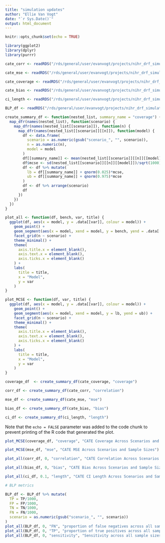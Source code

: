 ```yaml
---
title: "simulation updates"
author: "Ellie Van Vogt"
date: "`r Sys.Date()`"
output: html_document
---
```


```r
knitr::opts_chunk$set(echo = TRUE)
```

```r
library(ggplot2)
library(dplyr)
library(purrr)
```


```r
cate_corr <- readRDS("/rds/general/user/evanvogt/projects/nihr_drf_simulations/live/results/all/cate_correlations.RDS")

cate_mse <- readRDS("/rds/general/user/evanvogt/projects/nihr_drf_simulations/live/results/all/cate_mses.RDS")

cate_coverage <- readRDS("/rds/general/user/evanvogt/projects/nihr_drf_simulations/live/results/all/cate_coverage.RDS")

cate_bias <- readRDS("/rds/general/user/evanvogt/projects/nihr_drf_simulations/live/results/all/cate_bias.RDS")

ci_length <- readRDS("/rds/general/user/evanvogt/projects/nihr_drf_simulations/live/results/all/ci_length.RDS")

BLP_df <- readRDS("/rds/general/user/evanvogt/projects/nihr_drf_simulations/live/results/all/BLP_tests_metrics.RDS")

```

```r
create_summary_df <- function(nested_list, summary_name = "coverage") {
  map_dfr(names(nested_list), function(scenario) {
    map_dfr(names(nested_list[[scenario]]), function(n) {
      map_dfr(names(nested_list[[scenario]][[n]]), function(model) {
        df <- data.frame(
          scenario = as.numeric(gsub("scenario_", "", scenario)), 
          n = as.numeric(n),
          model = model
        )
        df[[summary_name]] <- mean(nested_list[[scenario]][[n]][[model]])
        df$mcse <- sd(nested_list[[scenario]][[n]][[model]])/sqrt(1000)
        df <- df %>% mutate(
          lb = df[[summary_name]] + qnorm(0.025)*mcse,
          ub = df[[summary_name]] + qnorm(0.975)*mcse
        )
        df <- df %>% arrange(scenario)
        df
      })
    })
  })
}

plot_all <- function(df, bench, var, title) {
  ggplot(df, aes(x = model, y = .data[[var]], colour = model)) +
    geom_point() + 
    geom_segment(aes(x = model, xend = model, y = bench, yend = .data[[var]])) +
    facet_grid(n ~ scenario) + 
    theme_minimal() +
    theme(
      axis.title.x = element_blank(),
      axis.text.x = element_blank(),
      axis.ticks.x = element_blank()
    ) +
    labs(
      title = title,
      x = "Model",
      y = var
    )
}

plot_MCSE <- function(df, var, title) {
  ggplot(df, aes(x = model, y = .data[[var]], colour = model)) +
    geom_point() + 
    geom_segment(aes(x = model, xend = model, y = lb, yend = ub)) +
    facet_grid(n ~ scenario) + 
    theme_minimal() +
    theme(
      axis.title.x = element_blank(),
      axis.text.x = element_blank(),
      axis.ticks.x = element_blank()
    ) +
    labs(
      title = title,
      x = "Model",
      y = var
    )
}
```


```r

coverage_df  <- create_summary_df(cate_coverage, "coverage")

corr_df <- create_summary_df(cate_corr, "correlation")

mse_df <- create_summary_df(cate_mse, "mse")

bias_df <- create_summary_df(cate_bias, "bias")

ci_df <- create_summary_df(ci_length, "length")

```


Note that the `echo = FALSE` parameter was added to the code chunk to prevent printing of the R code that generated the plot.

```r

plot_MCSE(coverage_df, "coverage", "CATE Coverage Across Scenarios and Sample Sizes")

```


```r

plot_MCSE(mse_df, "mse", "CATE MSE Across Scenarios and Sample Sizes")

```

```r

plot_all(corr_df, 0, "correlation", "CATE Correlation Across Scenarios and Sample Sizes")

```

```r

plot_all(bias_df, 0, "bias", "CATE Bias Across Scenarios and Sample Sizes")

```

```r

plot_all(ci_df, 0.1, "length", "CATE CI Length Across Scenarios and Sample Sizes")

```

```r
# BLP metrics

BLP_df <- BLP_df %>% mutate(
  TP = TP/1000,
  FP = FP/1000,
  TN = TN/1000,
  FN = FN/1000,
  scenario = as.numeric(gsub("scenario_", "", scenario))
)
plot_all(BLP_df, 0, "FN", "proportion of false negatives across all sample sizes and scenarios")
plot_all(BLP_df, 0, "TP", "proportion of true positives across all sample sizes and scenarios")
plot_all(BLP_df, 0, "sensitivity", "Sensitivity across all sample sizes and scenarios")
```

